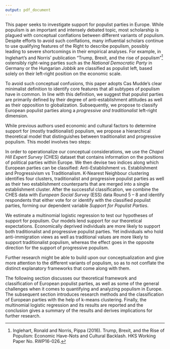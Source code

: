 ```yaml
---
output: pdf_document
---
```



This paper seeks to investigate support for populist parties in Europe. While populism is an important and intensely debated topic, most scholarship is plagued with conceptual conflations between different variants of populism. Despite efforts to avoid such conflations, many influential scholars continue to use qualifying features of the Right to describe populism, possibly leading to severe shortcomings in their empirical analyses. For example, in Inglehart's and Norris' publication "Trump, Brexit, and the rise of populism"^[Inglehart, Ronald and Norris, Pippa (2016). Trump, Brexit, and the Rise of Populism: Economic Have-Nots and Cultural Backlash. HKS Working Paper No. RWP16-026.] ostensibly right-wing parties such as the *National Democratic Party* in Germany or the Hungarian *Jobbik* are classified as populist left, based solely on their left-right position on the economic scale.

To avoid such conceptual confusions, this paper adopts Cas Mudde’s clear minimalist definition to identify core features that all subtypes of populism have in common. In line with this definition, we suggest that populist parties are primarily defined by their degree of anti-establishment attitudes as well as their opposition to globalization. Subsequently, we propose to classify European populist parties along a *progressive and traditionalist* left-right dimension.

While previous authors used economic and cultural factors to determine support for (mostly traditionalist) populism, we propose a hierarchical theoretical model that distinguishes between traditionalist and progressive populism. This model involves two steps: 

\begin{enumerate}
\renewcommand{\labelenumii}{\alph{enumii}.}
\item \textbf{Economically deprived individuals} - seeking to change the status quo - are more likely to reject establishment parties and consequently support populist parties instead. 
\item \textbf{Cultural values} determine whether these individuals support progressive or traditionalist populism: 
\begin{enumerate}
\item \textit{Traditionalist populists} draw their support from people who believe that cosmopolitan liberal elites undermine national unity and that societal change has gone too far.
\item \textit{Progressive populists} draw their support from people who believe that "neoliberal" elites (represented by institutions like multinational banks and companies) undermine the people's will by safeguarding the deeply reactionary society that is in dire need of radical change.
\end{enumerate}
\end{enumerate}


In order to operationalize our conceptual considerations, we use the *Chapel Hill Expert Survey* (CHES) dataset that contains information on the positions of political parties within Europe. We then devise two indices along which European parties can be classified: Anti-Establishment vs. Establishment and Progressivism vs Traditionalism. K-Nearest Neighbour clustering identifies four clusters, traditionalist and progressive populist parties as well as their two establishment counterparts that are merged into a single establishment cluster. After the successful classification, we combine the CHES data with *European Social Survey* (ESS) data Round 5 – 8 and identify respondents that either vote for or identify with the classified populist parties, forming our dependent variable *Support for Populist Parties*.

We estimate a multinomial logistic regression to test our hypotheses of support for populism. Our models lend support for our theoretical expectations. Economically deprived individuals are more likely to support both traditionalist and progressive populist parties. Yet individuals who hold anti-immigration views as well as traditional values are more likely to support traditionalist populism, whereas the effect goes in the opposite direction for the support of progressive populism.

Further research might be able to build upon our conceptualization and give more attention to the different variants of populism, so as to not conflate the distinct explanatory frameworks that come along with them. 

The following section discusses our theoretical framework and classification of European populist parties, as well as some of the general challenges when it comes to quantifying and analyzing populism in Europe. The subsequent section introduces research methods and the classification of European parties with the help of k-means clustering. Finally, the multinomial logistic regression and its results are reported and the conclusion gives a summary of the results and derives implications for further research.